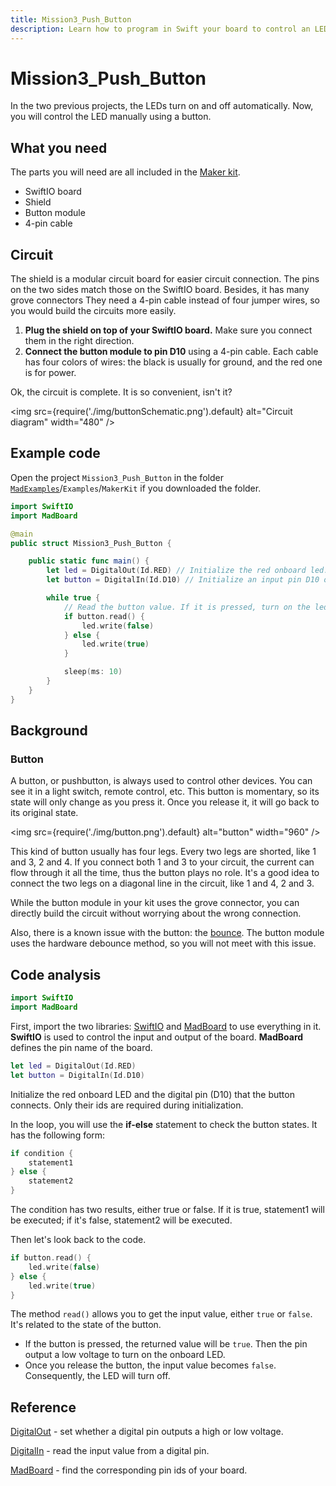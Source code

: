 ```yaml
---
title: Mission3_Push_Button
description: Learn how to program in Swift your board to control an LED using a button.
---
```


# Mission3_Push_Button

In the two previous projects, the LEDs turn on and off automatically. Now, you will control the LED manually using a button.


## What you need

The parts you will need are all included in the [Maker kit](../../overview/hardware/maker-kit).

- SwiftIO board
- Shield
- Button module
- 4-pin cable


## Circuit

The shield is a modular circuit board for easier circuit connection. The pins on the two sides match those on the SwiftIO board. Besides, it has many grove connectors They need a 4-pin cable instead of four jumper wires, so you would build the circuits more easily.

1. **Plug the shield on top of your SwiftIO board.** Make sure you connect them in the right direction.
2. **Connect the button module to pin D10** using a 4-pin cable. Each cable has four colors of wires: the black is usually for ground, and the red one is for power.

Ok, the circuit is complete. It is so convenient, isn't it?



<img
  src={require('./img/buttonSchematic.png').default}
  alt="Circuit diagram" width="480"
/>


## Example code

Open the project `Mission3_Push_Button` in the folder [`MadExamples`](https://github.com/madmachineio/MadExamples)/`Examples`/`MakerKit` if you downloaded the folder.

```swift title="Mission3_Push_Button.swift" showLineNumbers
import SwiftIO
import MadBoard

@main
public struct Mission3_Push_Button {

    public static func main() {
        let led = DigitalOut(Id.RED) // Initialize the red onboard led.
        let button = DigitalIn(Id.D10) // Initialize an input pin D10 on board.

        while true {
            // Read the button value. If it is pressed, turn on the led.
            if button.read() {
                led.write(false)
            } else {
                led.write(true)
            }

            sleep(ms: 10)
        }
    }
}
```


<div className='row row--no-gutters'>
  <ReactPlayer
    url='https://youtu.be/0Ta5kAsnW8A'
    controls={true}
  />
</div>


## Background

### Button

A button, or pushbutton, is always used to control other devices. You can see it in a light switch, remote control, etc. This button is momentary, so its state will only change as you press it. Once you release it, it will go back to its original state.


<img
  src={require('./img/button.png').default}
  alt="button" width="960"
/>

This kind of button usually has four legs. Every two legs are shorted, like 1 and 3, 2 and 4. If you connect both 1 and 3 to your circuit, the current can flow through it all the time, thus the button plays no role. It's a good idea to connect the two legs on a diagonal line in the circuit, like 1 and 4, 2 and 3.

While the button module in your kit uses the grove connector, you can directly build the circuit without worrying about the wrong connection.

Also, there is a known issue with the button: the [bounce](../general/simpleio/debounce#debounce). The button module uses the hardware debounce method, so you will not meet with this issue.



## Code analysis

```swift
import SwiftIO
import MadBoard
```
First, import the two libraries: [SwiftIO](https://madmachineio.github.io/SwiftIO/documentation/swiftio) and [MadBoard](https://github.com/madmachineio/MadBoards/blob/main/Sources/MadBoards/SwiftIOBoard.swift) to use everything in it. **SwiftIO** is used to control the input and output of the board. **MadBoard** defines the pin name of the board.

```swift
let led = DigitalOut(Id.RED)
let button = DigitalIn(Id.D10)
```

Initialize the red onboard LED and the digital pin (D10) that the button connects. Only their ids are required during initialization.

In the loop, you will use the **if-else** statement to check the button states. It has the following form:

```swift
if condition {
    statement1
} else {
    statement2
} 
```
The condition has two results, either true or false. If it is true, statement1 will be executed; if it's false, statement2 will be executed.

Then let's look back to the code.

```swift
if button.read() {
    led.write(false)
} else {
    led.write(true)
}
```
The method `read()` allows you to get the input value, either `true` or `false`. It's related to the state of the button. 
* If the button is pressed, the returned value will be `true`. Then the pin output a low voltage to turn on the onboard LED. 
* Once you release the button, the input value becomes `false`. Consequently, the LED will turn off.



## Reference

[DigitalOut](https://madmachineio.github.io/SwiftIO/documentation/swiftio/digitalout) - set whether a digital pin outputs a high or low voltage.

[DigitalIn](https://madmachineio.github.io/SwiftIO/documentation/swiftio/digitalin) - read the input value from a digital pin.

[MadBoard](https://github.com/madmachineio/MadBoards) - find the corresponding pin ids of your board.

